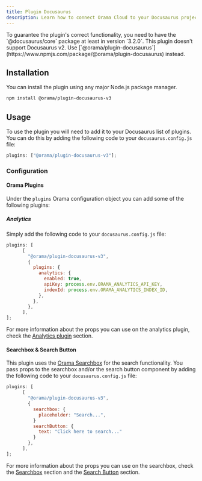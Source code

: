 ```yaml
---
title: Plugin Docusaurus
description: Learn how to connect Orama Cloud to your Docusaurus project.
---
```


<Callout>
	To guarantee the plugin's correct functionality, you need to have the `@docusaurus/core` package at least in version `3.2.0`.
</Callout>
<Callout type="warn">
	This plugin doesn't support Docusaurus v2. Use [`@orama/plugin-docusaurus`](https://www.npmjs.com/package/@orama/plugin-docusaurus) instead.
</Callout>

## Installation

You can install the plugin using any major Node.js package manager.

```bash
npm install @orama/plugin-docusaurus-v3
```

## Usage

To use the plugin you will need to add it to your Docusaurus list of plugins. You can do this by adding the following code to your `docusaurus.config.js` file:

```js
plugins: ["@orama/plugin-docusaurus-v3"];
```

### Configuration

#### Orama Plugins

Under the `plugins` Orama configuration object you can add some of the following plugins:

##### Analytics

Simply add the following code to your `docusaurus.config.js` file:

```js
plugins: [
	  [
	    "@orama/plugin-docusaurus-v3",
	    {
	      plugins: {
	        analytics: {
	          enabled: true,
	          apiKey: process.env.ORAMA_ANALYTICS_API_KEY,
	          indexId: process.env.ORAMA_ANALYTICS_INDEX_ID,
	        },
	      },
	    },
	  ],
];
```

For more information about the props you can use on the analytics plugin, check the [Analytics plugin](/open-source/plugins/plugin-analytics) section.

#### Searchbox & Search Button

This plugin uses the [Orama Searchbox](/docs/cloud/ui-components/search-box) for the search functionality.
You pass props to the searchbox and/or the search button component by adding the following code to your `docusaurus.config.js` file:

```js
plugins: [
	  [
	    "@orama/plugin-docusaurus-v3",
	    {
	      searchbox: {
	        placeholder: "Search...",
	      }
	      searchButton: {
	        text: "Click here to search..."
	      }
	    },
	  ],
];
```

For more information about the props you can use on the searchbox, check the [Searchbox](/docs/cloud/ui-components/search-box#usage) section and the [Search Button](/cloud/ui-components/search-button#usage) section.